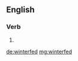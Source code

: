 ==English==

===Verb===
{{head|en|verb form}}

# {{en-past of|winterfeed}}

[[de:winterfed]]
[[mg:winterfed]]
